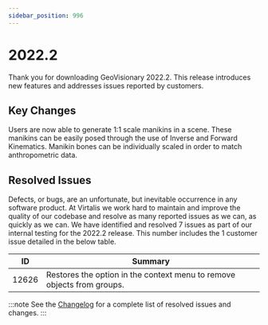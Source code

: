 ```yaml
---
sidebar_position: 996
---
```


# 2022.2

Thank you for downloading GeoVisionary 2022.2. This release introduces new features and addresses issues reported by customers.

## Key Changes

Users are now able to generate 1:1 scale manikins in a scene. These manikins can be easily posed through the use of Inverse and Forward Kinematics. Manikin bones can be individually scaled in order to match anthropometric data. 

## Resolved Issues

Defects, or bugs, are an unfortunate, but inevitable occurrence in any software product. At Virtalis we work hard to maintain and improve the quality of our codebase and resolve as many reported issues as we can, as quickly as we can. We have identified and resolved 7 issues as part of our internal testing for the 2022.2 release. This number includes the 1 customer issue detailed in the below table.

| ID | Summary |
|---|---|
| 12626 | Restores the option in the context menu to remove objects from groups. |

:::note
See the [Changelog](../../changelogs/geovisionary#20222) for a complete list of resolved issues and changes.
:::
